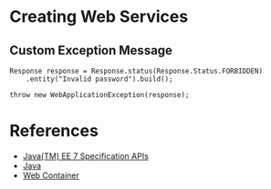 = Creating Web Services =

== Custom Exception Message ==

<pre>
Response response = Response.status(Response.Status.FORBIDDEN)
    .entity("Invalid password").build();

throw new WebApplicationException(response);
</pre>

= References =

* [https://docs.oracle.com/javaee/7/api/ Java(TM) EE 7 Specification APIs]
* [[Java]]
* [[Web Container]]